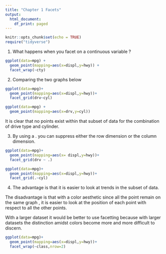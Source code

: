 ```yaml
---
title: "Chapter 1 Facets"
output:
  html_document:
    df_print: paged
---
```


```r
knitr::opts_chunk$set(echo = TRUE)
require("tidyverse")
```

1. What happens when you facet on a continuous variable ?

```r
ggplot(data=mpg) +
  geom_point(mapping=aes(x=displ,y=hwy)) +
  facet_wrap(~cty)
```

2. Comparing the two graphs below

```r
ggplot(data=mpg)+
  geom_point(mapping=aes(x=displ,y=hwy))+
  facet_grid(drv~cyl)
```

```r
ggplot(data=mpg) +
  geom_point(mapping=aes(x=drv,y=cyl))
```

It is clear that no points exist within that subset of data for the combination of drive type and cylinder.

3. By using a . you can suppress either the row dimension or the column dimension.

```r
ggplot(data=mpg)+
  geom_point(mapping=aes(x= displ,y=hwy))+
  facet_grid(drv ~ .)
```


```r
ggplot(data=mpg)+
  geom_point(mapping=aes(x=displ,y=hwy))+
  facet_grid(.~cyl)
```

4. The advantage is that it is easier to look at trends in the subset of data. 

The disadvantage is that with a color aesthetic since all the point remain on the same graph , it is easier to look at the position of each point with respect to all the other points.

With a larger dataset it would be better to use facetting because with larger datasets the distinction amidst colors become more and more difficult to discern.


```r
ggplot(data=mpg)+
  geom_point(mapping=aes(x=displ,y=hwy))+
  facet_wrap(~class,nrow=2)
```